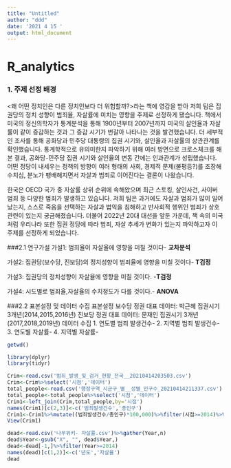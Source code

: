 ```yaml
---
title: "Untitled"
author: "ddd"
date: '2021 4 15 '
output: html_document
---
```

# R_analytics

### 1. 주제 선정 배경
<왜 어떤 정치인은 다른 정치인보다 더 위험할까?>라는 책에 영감을 받아 저희 팀은 집권당의 정치 성향이 범죄율, 자살률에 미치는 영향을 주제로 선정하게 됐습니다. 책에서 미국의 정신의학자가 통계분석을 통해 1900년부터 2007년까지 미국의 살인율과 자살률이 같이 증감하는 것과 그 증감 시기가 번갈아 나타나는 것을 발견했습니다. 더 세부적인 조사를 통해 공화당과 민주당 대통령의 집권 시기와, 살인율과 자살률의 상관관계를 확인했습니다. 통계학적으로 유의미한지 파악하기 위해 여러 방면으로 크로스체크를 해 본 결과, 공화당-민주당 집권 시기와 살인율의 변동 간에는 인과관계가 성립했습니다. 어떤 정당이 내세우는 정책의 방향이 여러 형태의 사회, 경제적 문제(불평등?)를 조장해 수치심, 분노가 팽배해지면서 자살과 범죄로 이어진다는 결론이 나왔습니다.

한국은 OECD 국가 중 자살률 상위 순위에 속해왔으며 최근 스토킹, 살인사건, 사이버 범죄 등 다양한 범죄가 발생하고 있습니다. 저희 팀은 과거에도 자살과 범죄가 많이 일어났는지, 스스로 죽음을 선택하는 자살과 법익을 침해하고 반사회적 행위인 범죄가 상호 관련이 있는지 궁금해졌습니다. 더불어 2022년 20대 대선을 앞둔 가운데, 책 속의 미국처럼 우리나라 또한 집권 정당에 따라 범죄, 자살 추세가 변화가 있는지 파악하고자 이 주제를 선정하게 되었습니다.


###2.1 연구가설
가설1: 범죄율이 자살율에 영향을 미칠 것이다- **교차분석**

가설2: 집권당(보수당, 진보당)의 정치성향이 범죄율에 영향을 미칠 것이다- **T검정**

가설3: 집권당의 정치성향이 자살율에 영향을 미칠 것이다. -**T검정**

가설4: 시도별로 범죄율,자살율의 수치정도가 다를 것이다.- **ANOVA**

###2.2 표본설정 및 데이터 수집 
표본설정 
보수당 정권 대표 데이터: 박근혜 집권시기 3개년(2014,2015,2016년) 
진보당 정권 대표 데이터: 문재인 집권시기 3개년(2017,2018,2019년)
데이터 수집
1. 연도별 범죄 발생건수- 
2. 지역별 범죄 발생건수- 
3. 연도별 자살률-
4. 지역별 자살률- 
```r
getwd()

```
```r
library(dplyr)
library(tidyr)
```
```r
Crim<-read.csv('범죄_발생_및_검거_현황_전국__20210414203503.csv')
Crim<-Crim%>%select('시점','데이터')
total_people<-read.csv('행정구역_시군구_별__성별_인구수_20210414211337.csv')
total_people<-total_people%>%select('시점','데이터')
Crim1<-left_join(Crim,total_people,by='시점')
names(Crim1)[c(2,3)]<-c('범죄발생건수','총인구')
Crim1<-Crim1%>%mutate((범죄발생건수/총인구)*100,000)%>%filter(시점>=2014)%>%select(!'0')
View(Crim1)
```
```r
dead<-read.csv('나무위키- 자살률.csv')%>%gather(Year,n)
dead$Year<-gsub("X", "", dead$Year,)
dead<-dead[-1,]%>%filter(Year>=2014)
names(dead)[c(1,2)]<-c('년도','자살율')
dead
```







